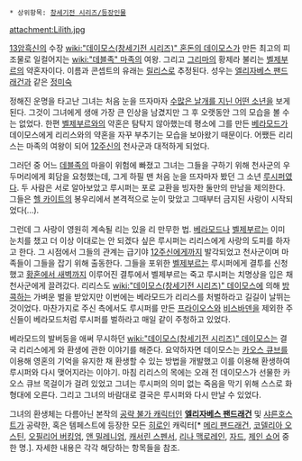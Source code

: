  * 상위항목: [[창세기전 시리즈/등장인물]]

attachment:Lilith.jpg

[[13암흑신]]의 수장 [[wiki:"데이모스(창세기전 시리즈)" 혼돈의 데이모스]]가 만든 최고의 피조물로 일컬어지는 [[wiki:"데블족" 마족]]의 여왕. 그리고 [[그리마]]의 황제라 불리는 [[벨제부르]]의 약혼자이다. 이름과 콘셉트의 유래는 [[릴리스]]로 추정된다. 성우는 [[엘리자베스 팬드래건]]과 같은 [[정미숙]]

정해진 운명을 타고난 그녀는 처음 눈을 뜨자마자 [[루시퍼#s-3.3.5|수많은 날개를 지닌 어떤 소년]]을 보게 된다. 그것이 그녀에게 생애 가장 큰 인상을 남겼지만 그 후 오랫동안 그의 모습을 볼 수는 없었다. 한편 [[벨제부르]]와의 약혼은 탐탁지 않아했는데 평소에 그를 만든 [[베라모드]]가 데이모스에게 리리스와의 약혼을 자꾸 부추기는 모습을 보아왔기 때문이다. 어쨌든 리리스는 마족의 여왕이 되어 [[12주신]]의 천사군과 대적하게 되었다.

그러던 중 어느 [[데블족]]의 마을이 위험에 빠졌고 그녀는 그들을 구하기 위해 천사군의 우두머리에게 회담을 요청했는데, 그게 하필 맨 처음 눈을 뜨자마자 봤던 그 소년 [[루시퍼]]였다. 두 사람은 서로 알아보았고 루시퍼는 포로 교환을 빙자한 둘만의 만남을 제의한다. 그들은 [[헬 카이트]]의 봉우리에서 본격적으로 눈이 맞았고 그때부터 금지된 사랑이 시작되었다(...).

그런데 그 사랑이 영원히 계속될 리는 있을 리 만무한 법. [[베라모드]]나 [[벨제부르]]는 이미 눈치를 챘고 더 이상 이대로는 안 되겠다 싶은 루시퍼는 리리스에게 사랑의 도피를 하자고 한다. 그 시점에서 그들의 관계는 급기야 [[12주신]]에게까지 발각되었고 천사군이며 마족들이 그들을 잡기 위해 출동한다. 그들을 포위한 [[벨제부르]]는 루시퍼에게 결투를 신청했고 [[황혼에서 새벽까지]] 이루어진 결투에서 벨제부르는 죽고 루시퍼는 치명상을 입은 채 천사군에게 끌려갔다. 리리스도 [[wiki:"데이모스(창세기전 시리즈)" 데이모스]]에 의해 [[방콕]]하는 가벼운 벌을 받았지만 이번에는 베라모드가 리리스를 처벌하라고 길길이 날뛰는 것이었다. 마찬가지로 주신 측에서도 루시퍼를 만든 [[프라이오스]]와 [[비스바덴]]을 제외한 주신들이 베라모드처럼 루시퍼를 벌하라고 매일 같이 주청하고 있었다.

베라모드의 발버둥을 애써 무시하던 [[wiki:"데이모스(창세기전 시리즈)" 데이모스]]는 결국 리리스에게 와 환생에 관한 이야기를 해준다. 요약하자면 데이모스는 [[카오스 큐브]]를 이용해 영혼의 기억을 유지한 채 환생할 수 있는 방법을 개발했고 이를 이용해 환생하여 루시퍼와 다시 맺어지라는 이야기. 마침 리리스의 목에는 오래 전 데이모스가 선물한 카오스 큐브 목걸이가 걸려 있었고 그녀는 루시퍼의 의미 없는 죽음을 막기 위해 스스로 화형대에 오른다. 그리고 그녀의 바람대로 결국은 루시퍼와 다시 만날 수 있었다.

그녀의 환생체는 다름아닌 본작의 [[공략 불가 캐릭터]]인 '''[[엘리자베스 팬드래건]]''' 및 [[샤른호스트]]가 공략한, 혹은 템페스트에 등장한 모든 [[히로인]] 캐릭터[* [[메리 팬드래건]], [[코델리아 오스틴]], [[오필리어 버킹엄]], [[앤 밀레니엄]], [[캐서린 스펜서]], [[리나 맥로레인]], [[자드]], [[제인 쇼어]] 중 한 명.]. 자세한 내용은 각각 해당하는 항목들을 참조.
